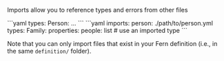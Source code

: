 Imports allow you to reference types and errors from other files

<CodeBlock title="persion.yml">
```yaml
types:
  Person: ...
```
</CodeBlock>

<CodeBlock title="family.yml">
```yaml
imports:
  person: ./path/to/person.yml
types:
  Family:
    properties:
      people: list<person.Person> # use an imported type
```
</CodeBlock>

Note that you can only import files that exist in your Fern definition (i.e., in the same `definition/` folder).
